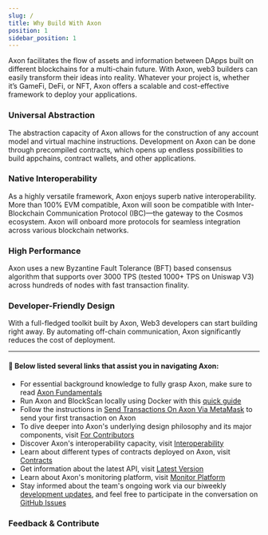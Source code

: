 ```yaml
---
slug: /
title: Why Build With Axon
position: 1
sidebar_position: 1
---
```


Axon facilitates the flow of assets and information between DApps built on different blockchains for a multi-chain future. With Axon, web3 builders can easily transform their ideas into reality. Whatever your project is, whether it’s GameFi, DeFi, or NFT, Axon offers a scalable and cost-effective framework to deploy your applications.



### Universal Abstraction

The abstraction capacity of Axon allows for the construction of any account model and virtual machine instructions. Development on Axon can be done through precompiled contracts, which opens up endless possibilities to build appchains, contract wallets, and other applications.


### Native Interoperability

As a highly versatile framework, Axon enjoys superb native interoperability. More than 100% EVM compatible, Axon will soon be compatible with Inter-Blockchain Communication Protocol (IBC)—the gateway to the Cosmos ecosystem. Axon will onboard more protocols for seamless integration across various blockchain networks.


### High Performance

Axon uses a new Byzantine Fault Tolerance (BFT) based consensus algorithm that supports over 3000 TPS (tested 1000+ TPS on Uniswap V3) across hundreds of nodes with fast transaction finality.


### Developer-Friendly Design

With a full-fledged toolkit built by Axon, Web3 developers can start building right away. By automating off-chain communication, Axon significantly reduces the cost of deployment.

*** 

#### 🧭 Below listed several links that assist you in navigating Axon:
- For essential background knowledge to fully grasp Axon, make sure to read [Axon Fundamentals](https://docs.axonweb3.io/fundamentals)
- Run Axon and BlockScan locally using Docker with this [quick guide](https://docs.axonweb3.io/getting-started/for-dapp-devs/quick_start)
- Follow the instructions in [Send Transactions On Axon Via MetaMask](https://docs.axonweb3.io/getting-started/for-dapp-devs/send_transactions_on_axon_via_metaMask) to send your first transaction on Axon
- To dive deeper into Axon's underlying design philosophy and its major components, visit [For Contributors](https://docs.axonweb3.io/category/for-contributors)
- Discover Axon's interoperability capacity, visit [Interoperability](https://docs.axonweb3.io/getting-started/for-contributor/interoperability)
- Learn about different types of contracts deployed on Axon, visit [Contracts](https://docs.axonweb3.io/category/contracts)
- Get information about the latest API, visit [Latest Version](https://docs.axonweb3.io/api/latest_version)
- Learn about Axon's monitoring platform, visit [Monitor Platform](https://docs.axonweb3.io/devops/monitoring-platform)
- Stay informed about the team's ongoing work via our biweekly [development updates](https://github.com/axonweb3/axon/issues?q=is%3Aissue+sort%3Aupdated-desc+label%3Aupdates), and feel free to participate in the conversation on [GitHub Issues](https://github.com/axonweb3/axon/issues)



<div id="homepage">

<h3 style={{ fontSize: '26px' }}>Feedback & Contribute</h3>

<div className="row feedback-contribute">
    <div className="col col--4">
        <ImageCard
            title="Community"
            light={useBaseUrl('/img/community_light.svg')}
            dark={useBaseUrl('/img/community_dark.svg')}
            url=""
            description="Under construction, please wait"
            imagePosition="right"
        />
    </div>
    <div className="col col--4">
        <ImageCard
            title="Feedback"
            light={useBaseUrl('/img/feedback_light.svg')}
            dark={useBaseUrl('/img/feedback_dark.svg')}
            url="https://twitter.com/AxonWeb3"
            description="Tell us what you think"
            imagePosition="right"
        />
    </div>
    <div className="col col--4">
        <ImageCard
            title="Contribute"
            light={useBaseUrl('/img/contribute_light.svg')}
            dark={useBaseUrl('/img/contribute_dark.svg')}
            url="https://github.com/axonweb3/axon"
            description="Submit a pull request"
            imagePosition="right"
        />
    </div>
</div>
</div>
